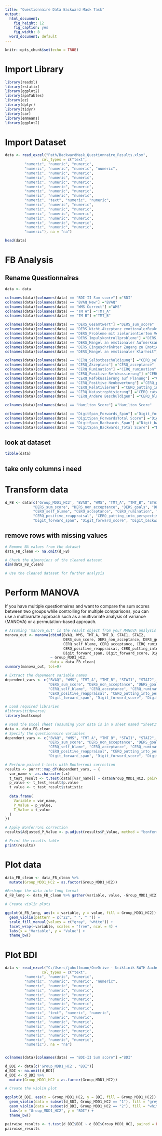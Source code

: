 ---
title: "Questionnaire Data Backward Mask Task"
output:
  html_document: 
    fig_height: 12
    fig_caption: yes
    fig_width: 8
  word_document: default
---

```{r setup, include=FALSE}
knitr::opts_chunk$set(echo = TRUE)
```

# Import Library

```{r}
library(readxl)
library(rstatix)
library(ggplot2)
library(apaTables)
library(ez)
library(dplyr)
library(tidyr)
library(car)
library(emmeans)
library(ggplot2)
```

# Import Dataset

```{r}
data <- read_excel("Path/BackwardMask_Questionnaire_Results.xlsx", 
                 col_types = c("text", 
         "numeric", "numeric", "numeric", 
         "numeric", "numeric", "numeric", "numeric",  
         "numeric", "numeric", "numeric", 
         "numeric", "numeric", "numeric", 
         "numeric", "numeric", "numeric", 
         "numeric", "numeric", "numeric", 
         "numeric", "numeric", "numeric", 
         "numeric", "numeric", "numeric", 
         "numeric", "text", "numeric", "numeric", 
         "numeric", "numeric", "numeric", 
         "numeric", "numeric", "numeric", 
         "numeric", "numeric", "numeric", 
         "numeric", "numeric", "numeric", 
         "numeric", "numeric", "numeric", 
         "numeric", "numeric", "numeric", 
         "numeric"), na = "na")

head(data)
```


# FB Analysis


## Rename Questionnaires 


```{r}

data <- data

colnames(data)[colnames(data) == "BDI-II Sum score"] ="BDI"
colnames(data)[colnames(data) == "BVAQ_New"] ="BVAQ"
colnames(data)[colnames(data) == "WMS Correct"] ="WMS"
colnames(data)[colnames(data) == "TM A"] ="TMT_A"
colnames(data)[colnames(data) == "TM B"] ="TMT_B"

colnames(data)[colnames(data) == "DERS_Gesamtwert"] ="DERS_sum_score"
colnames(data)[colnames(data) == "DERS_Nicht-Akzeptanz emotionalerReaktionen"] ="DERS_non_acceptance"
colnames(data)[colnames(data) == "DERS_Probleme mit zielorientiertem Verhalten"] ="DERS_goals"
colnames(data)[colnames(data) == "DERS_Impulskontrollprobleme"] ="DERS_impulse"
colnames(data)[colnames(data) == "DERS_Mangel an emotionaler Aufmerksamkeit"] ="DERS_awareness"
colnames(data)[colnames(data) == "DERS_Eingeschränkter Zugang zu Emotionsregulations-Strategien"] ="DERS_strategies"
colnames(data)[colnames(data) == "DERS_Mangel an emotionaler Klarheit"] ="DERS_clarity"

colnames(data)[colnames(data) == "CERQ_Selbstbeschuldigung"] ="CERQ_self_blame"
colnames(data)[colnames(data) == "CERQ_Akzeptanz"] ="CERQ_acceptance"
colnames(data)[colnames(data) == "CERQ_Rumination"] ="CERQ_rumination"
colnames(data)[colnames(data) == "CERQ_Positive Refokussierung"] ="CERQ_positive_reinforcement"
colnames(data)[colnames(data) == "CERQ_Refokussierung auf Planung"] ="CERQ_refocus_on_planning"
colnames(data)[colnames(data) == "CERQ_Positive Neubewertung"] ="CERQ_positive_reappraisal"
colnames(data)[colnames(data) == "CERQ_Relativieren"] ="CERQ_putting_into_perspective"
colnames(data)[colnames(data) == "CERQ_Katastrophisierung"] ="CERQ_catastrophizing"
colnames(data)[colnames(data) == "CERQ_Andere Beschuldigen"] ="CERQ_blaming_others"

colnames(data)[colnames(data) == "Hamilton Score"] ="Hamilton_Score"

colnames(data)[colnames(data) == "DigitSpan_Forwards_Span"] ="Digit_forward_span"
colnames(data)[colnames(data) == "DigitSpan_ForwardsTotal Score"] ="Digit_forward_score"
colnames(data)[colnames(data) == "DigitSpan_Backwards_Span"] ="Digit_backward_span"
colnames(data)[colnames(data) == "DigitSpan_Backwards_Total Score"] ="Digit_backward_score"
```

## look at dataset

```{r}
tibble(data)
```


## take only columns i need
# Transform data
```{r}

d_FB <- data[c('Group_MDD1_HC2', "BVAQ", "WMS", "TMT_A", "TMT_B", "STAI1", "STAI2",
             "DERS_sum_score", "DERS_non_acceptance", "DERS_goals", "DERS_impulse", "DERS_awareness", "DERS_strategies", "DERS_clarity",
             "CERQ_self_blame", "CERQ_acceptance", "CERQ_rumination", "CERQ_positive_reinforcement", "CERQ_refocus_on_planning",
             "CERQ_positive_reappraisal", "CERQ_putting_into_perspective", "CERQ_catastrophizing", "CERQ_blaming_others",
             "Digit_forward_span", "Digit_forward_score", "Digit_backward_span", "Digit_backward_score")]
```


## remove rows with missing values

```{r}
# Remove NA values from the dataset
data_FB_clean <- na.omit(d_FB)

# Check the dimensions of the cleaned dataset
dim(data_FB_clean)

# Use the cleaned dataset for further analysis

```


# Perform MANOVA

If you have multiple questionnaires and want to compare the sum scores between two groups while controlling for multiple comparisons, you can use a multivariate approach such as a multivariate analysis of variance (MANOVA) or a permutation-based approach.


```{r}
# Assuming 'manova_out' is the result object from your MANOVA analysis
manova_out <- manova(cbind(BVAQ, WMS, TMT_A, TMT_B, STAI1, STAI2,
                           DERS_sum_score, DERS_non_acceptance, DERS_goals, DERS_impulse, DERS_awareness, DERS_strategies, DERS_clarity,
                           CERQ_self_blame, CERQ_acceptance, CERQ_rumination, CERQ_positive_reinforcement, CERQ_refocus_on_planning,
                           CERQ_positive_reappraisal, CERQ_putting_into_perspective, CERQ_catastrophizing, CERQ_blaming_others,
                           Digit_forward_span, Digit_forward_score, Digit_backward_span, Digit_backward_score) 
                     ~ Group_MDD1_HC2,
                     data = data_FB_clean)
summary(manova_out, tol=0)

# Extract the dependent variable names
dependent_vars <- c("BVAQ", "WMS", "TMT_A", "TMT_B", "STAI1", "STAI2",
                    "DERS_sum_score", "DERS_non_acceptance", "DERS_goals", "DERS_impulse", "DERS_awareness", "DERS_strategies", "DERS_clarity",
                    "CERQ_self_blame", "CERQ_acceptance", "CERQ_rumination", "CERQ_positive_reinforcement", "CERQ_refocus_on_planning",
                    "CERQ_positive_reappraisal", "CERQ_putting_into_perspective", "CERQ_catastrophizing", "CERQ_blaming_others",
                    "Digit_forward_span", "Digit_forward_score", "Digit_backward_span", "Digit_backward_score")

```



```{r}
# Load required libraries
#library(tidyverse)
library(multcomp)

# Read the Excel sheet (assuming your data is in a sheet named "Sheet1")
data <- data_FB_clean
# Specify the questionnaire variables
dependent_vars <- c("BVAQ", "WMS", "TMT_A", "TMT_B", "STAI1", "STAI2",
                    "DERS_sum_score", "DERS_non_acceptance", "DERS_goals", "DERS_impulse", "DERS_awareness", "DERS_strategies", "DERS_clarity",
                    "CERQ_self_blame", "CERQ_acceptance", "CERQ_rumination", "CERQ_positive_reinforcement", "CERQ_refocus_on_planning",
                    "CERQ_positive_reappraisal", "CERQ_putting_into_perspective", "CERQ_catastrophizing", "CERQ_blaming_others",
                    "Digit_forward_span", "Digit_forward_score", "Digit_backward_span", "Digit_backward_score")

# Perform paired t-tests with Bonferroni correction
results <- purrr::map_df(dependent_vars, ~ {
  var_name <- as.character(.x)
  t_test_result <- t.test(data[[var_name]] ~ data$Group_MDD1_HC2, paired = FALSE)
  p_value <- t_test_result$p.value
  t_value <- t_test_result$statistic
  
  data.frame(
    Variable = var_name,
    P_Value = p_value,
    T_Value = t_value
  )
})

# Apply Bonferroni correction
results$Adjusted_P_Value <- p.adjust(results$P_Value, method = "bonferroni")

# Print the results table
print(results)

```


# Plot data

```{r}
data_FB_clean <- data_FB_clean %>%
  mutate(Group_MDD1_HC2 = as.factor(Group_MDD1_HC2))

#Reshape the data into long format 
d_FB_long <- data_FB_clean %>% gather(variable, value, -Group_MDD1_HC2)
```

```{r fig.width=11,fig.height=17}
# Create violin plots

ggplot(d_FB_long, aes(x = variable, y = value, fill = Group_MDD1_HC2)) +
  geom_violin(pattern = c("22", " ", " ")) +
  scale_fill_manual(values = c("gray", "white")) +
  facet_wrap(~variable, scales = "free", ncol = 4) +
  labs(x = "Variable", y = "Value") +
  theme_bw()
```

# Plot BDI

```{r}
data <- read_excel("C:/Users/juhoffmann/OneDrive - Uniklinik RWTH Aachen/Paper/fMRi/Analysis/BackwardMask_Questionnaire_Results.xlsx", 
                 col_types = c("text", 
         "numeric", "numeric", "numeric", 
         "numeric", "numeric", "numeric", "numeric",  
         "numeric", "numeric", "numeric", 
         "numeric", "numeric", "numeric", 
         "numeric", "numeric", "numeric", 
         "numeric", "numeric", "numeric", 
         "numeric", "numeric", "numeric", 
         "numeric", "numeric", "numeric", 
         "numeric", "text", "numeric", "numeric", 
         "numeric", "numeric", "numeric", 
         "numeric", "numeric", "numeric", 
         "numeric", "numeric", "numeric", 
         "numeric", "numeric", "numeric", 
         "numeric", "numeric", "numeric", 
         "numeric", "numeric", "numeric", 
         "numeric"), na = "na")


colnames(data)[colnames(data) == "BDI-II Sum score"] ="BDI"

d_BDI <- data[c('Group_MDD1_HC2', "BDI")]
d_BDI <- na.omit(d_BDI)
d_BDI <- d_BDI %>%
  mutate(Group_MDD1_HC2 = as.factor(Group_MDD1_HC2))

```


```{r fig.width=2,fig.height=3}
# Create the violin plot

ggplot(d_BDI, aes(x = Group_MDD1_HC2, y = BDI, fill = Group_MDD1_HC2)) +
  geom_violin(data = subset(d_BDI, Group_MDD1_HC2 == "1"), fill = "grey") +
  geom_violin(data = subset(d_BDI, Group_MDD1_HC2 == "2"), fill = "white") +
  labs(x = "Group_MDD1_HC2", y = "BDI") +
  theme_bw()

```



```{r}
pairwise_results <- t.test(d_BDI$BDI ~ d_BDI$Group_MDD1_HC2, paired = FALSE)
pairwise_results
```

